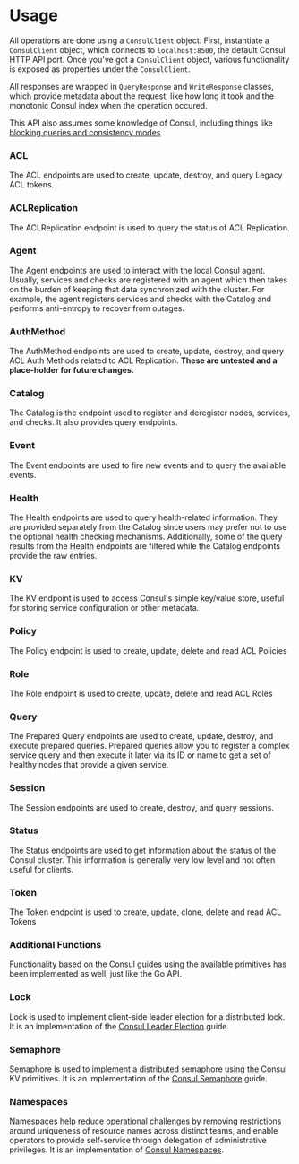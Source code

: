 # Usage

All operations are done using a `ConsulClient` object. First,
instantiate a `ConsulClient` object, which connects to `localhost:8500`,
the default Consul HTTP API port. Once you've got a `ConsulClient`
object, various functionality is exposed as properties under the
`ConsulClient`.

All responses are wrapped in `QueryResponse` and `WriteResponse`
classes, which provide metadata about the request, like how long it
took and the monotonic Consul index when the operation occured.

This API also assumes some knowledge of Consul, including things like
[blocking queries and consistency modes](https://www.consul.io/docs/agent/http.html)

### ACL

The ACL endpoints are used to create, update, destroy, and query Legacy ACL tokens.

### ACLReplication

The ACLReplication endpoint is used to query the status of ACL Replication.

### Agent

The Agent endpoints are used to interact with the local Consul agent.
Usually, services and checks are registered with an agent which then
takes on the burden of keeping that data synchronized with the cluster.
For example, the agent registers services and checks with the Catalog
and performs anti-entropy to recover from outages.

### AuthMethod

The AuthMethod endpoints are used to create, update, destroy, and query ACL Auth Methods
related to ACL Replication. **These are untested and a place-holder for future changes.**

### Catalog

The Catalog is the endpoint used to register and deregister nodes,
services, and checks. It also provides query endpoints.

### Event

The Event endpoints are used to fire new events and to query the
available events.

### Health

The Health endpoints are used to query health-related information. They
are provided separately from the Catalog since users may prefer not to
use the optional health checking mechanisms. Additionally, some of the
query results from the Health endpoints are filtered while the Catalog
endpoints provide the raw entries.

### KV

The KV endpoint is used to access Consul's simple key/value store,
useful for storing service configuration or other metadata.

### Policy

The Policy endpoint is used to create, update, delete and read ACL Policies

### Role

The Role endpoint is used to create, update, delete and read ACL Roles

### Query

The Prepared Query endpoints are used to create, update, destroy, and
execute prepared queries. Prepared queries allow you to register a
complex service query and then execute it later via its ID or name to
get a set of healthy nodes that provide a given service.

### Session

The Session endpoints are used to create, destroy, and query sessions.

### Status

The Status endpoints are used to get information about the status of the
Consul cluster. This information is generally very low level and not
often useful for clients.

### Token

The Token endpoint is used to create, update, clone, delete and read ACL Tokens

### Additional Functions

Functionality based on the Consul guides using the available primitives
has been implemented as well, just like the Go API.

### Lock

Lock is used to implement client-side leader election for a distributed
lock. It is an implementation of the [Consul Leader Election](https://consul.io/docs/guides/leader-election.html) guide.

### Semaphore

Semaphore is used to implement a distributed semaphore using the Consul
KV primitives. It is an implementation of the [Consul Semaphore](https://www.consul.io/docs/guides/semaphore.html) guide.

### Namespaces

Namespaces help reduce operational challenges by removing restrictions
around uniqueness of resource names across distinct teams, and enable operators to provide self-service through
delegation of administrative privileges. It is an implementation of
[Consul Namespaces](https://developer.hashicorp.com/consul/docs/enterprise/namespaces).
